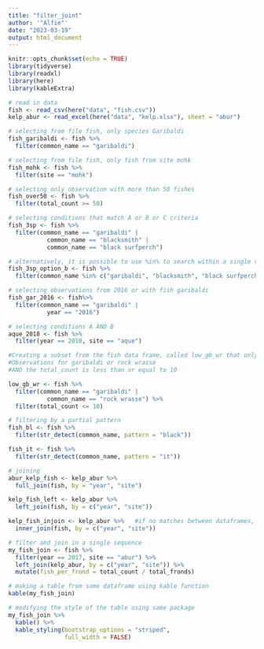 ```yaml
---
title: "filter_joint"
author: '"Alfie"'
date: "2023-03-19"
output: html_document
---
```


```r
knitr::opts_chunk$set(echo = TRUE)
library(tidyverse)
library(readxl)
library(here)
library(kableExtra)
```


```r
# read in data
fish <- read_csv(here("data", "fish.csv"))
kelp_abur <- read_excel(here("data", "kelp.xlsx"), sheet = "abur")

# selecting from file fish, only species Garibaldi
fish_garibaldi <- fish %>%
  filter(common_name == "garibaldi")

# selecting from file fish, only fish from site mohk
fish_mohk <- fish %>%
  filter(site == "mohk")

# selecting only observation with more than 50 fishes
fish_over50 <- fish %>%
  filter(total_count >= 50)

# selecting conditions that match A or B or C criteria
fish_3sp <- fish %>%
  filter(common_name == "garibaldi" |
           common_name == "blacksmith" |
           common_name == "black surfperch")

# alternatively, it is possible to use %in% to search within a single vector
fish_3sp_option_b <- fish %>%
  filter(common_name %in% c("garibaldi", "blacksmith", "black surfperch"))

# selecting observations from 2016 or with fish garibaldi
fish_gar_2016 <- fish%>%
  filter(common_name == "garibaldi" |
           year == "2016")

# selecting conditions A AND B
aque_2018 <- fish %>%
  filter(year == 2018, site == "aque")

#Creating a subset from the fish data frame, called low_gb_wr that only contains:
#Observations for garibaldi or rock wrasse
#AND the total_count is less than or equal to 10

low_gb_wr <- fish %>%
  filter(common_name == "garibaldi" |
           common_name == "rock wrasse") %>%
  filter(total_count <= 10)

# filtering by a partial pattern
fish_bl <- fish %>%
  filter(str_detect(common_name, pattern = "black"))

fish_it <- fish %>%
  filter(str_detect(common_name, pattern = "it"))

# joining
abur_kelp_fish <- kelp_abur %>%
  full_join(fish, by = "year", "site")

kelp_fish_left <- kelp_abur %>%
  left_join(fish, by = c("year", "site"))

kelp_fish_injoin <- kelp_abur %>%   #if no matches between dataframes, no data will be shown
  inner_join(fish, by = c("year", "site"))

# filter and join in a single sequence
my_fish_join <- fish %>%
  filter(year == 2017, site == "abur") %>%
  left_join(kelp_abur, by = c("year", "site")) %>%
  mutate(fish_per_frond = total_count / total_fronds)

# making a table from some dataframe using kable function
kable(my_fish_join)

# modifying the style of the table using same package
my_fish_join %>%
  kable() %>%
  kable_styling(bootstrap_options = "striped", 
                full_width = FALSE)
```



